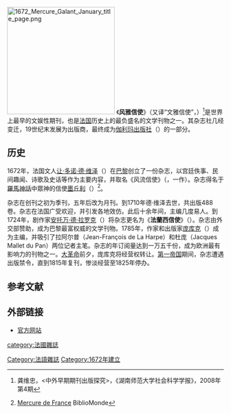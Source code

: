 [[File:1672_Mercure_Galant_January_title_page.png|250px]]
《'''风雅信使'''》（又译“文雅信使”，{{lang-fr|'''''Mercure galant'''''}}）<ref>龚维忠，<中外早期期刊出版探究>，《湖南师范大学社会科学学报》，2008年第4期</ref>是世界上最早的文娱性期刊，也是[[法国|法国]]历史上的最负盛名的文学刊物之一。其杂志社几经变迁，19世纪末发展为出版商，最终成为[[伽利玛出版社|伽利玛出版社]]（{{lang|fr|Éditions Gallimard}}）的一部分。

==历史==
1672年，法国文人[[让·多诺·德·维泽|让·多诺·德·维泽]]（{{tsl|en|Jean Donneau de Visé||Jean Donneau de Visé}}）在[[巴黎|巴黎]]创立了一份杂志，以宫廷佚事、民间趣闻、诗歌及史话等作为主要内容，并取名《风流信使》（{{lang-fr|''Mercure Galant''}}，一作{{lang|fr|''Mercure Gallant''}}）。杂志得名于[[羅馬神話|羅馬神話]]中眾神的信使[[墨丘利|墨丘利]]（{{lang-la|Mercurius}}）<ref>{{fr}}[http://www.bibliomonde.com/editeur/mercure-france-267.html Mercure de France] {{Wayback|url=http://www.bibliomonde.com/editeur/mercure-france-267.html |date=20200217023447 }} BiblioMonde</ref>。

杂志在创刊之初为季刊，五年后改为月刊。到1710年德·维泽去世，共出版488卷。杂志在法国广受欢迎，并引发各地效仿。此后十余年间，主编几度易人。到1724年，剧作家[[安托万·德·拉罗克|安托万·德·拉罗克]]（{{lang|fr|Antoine de Laroque}}）将杂志更名为《'''法蘭西信使'''》（{{lang|fr|''Mercure de France''}}）。杂志由外交部赞助，成为巴黎最富权威的文学刊物。1785年，作家和出版家[[庞库克|庞库克]]（{{lang|fr|Charles-Joseph Panckoucke}}）成为主编，并吸引了拉阿尔普（Jean-François de La Harpe）和杜庞（Jacques Mallet du Pan）两位记者主笔。杂志的年订阅量达到一万五千份，成为欧洲最有影响力的刊物之一。[[法国大革命|大革命]]前夕，庞库克将经营权转让。[[法兰西第一帝国|第一帝国]]期间，杂志遭遇出版禁令，直到1815年复刊，惨淡经营至1825年停办。

== 参考文献 ==
{{reflist}}

==外部链接==
*{{fr}}[http://www.mercuredefrance.fr/ 官方网站] {{Wayback|url=http://www.mercuredefrance.fr/ |date=20020111040621 }}

{{Authority control}}
{{Newspaper-stub}}

[[category:法國雜誌|category:法國雜誌]]
[[Category:法語雜誌|Category:法語雜誌]]
[[Category:1672年建立|Category:1672年建立]]
